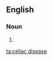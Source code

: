 ==English==

===Noun===
{{en-noun|head=[[celiac]] [[disease]]|-}}

# {{alternative spelling of|coeliac disease|from=US}}

[[ta:celiac disease]]